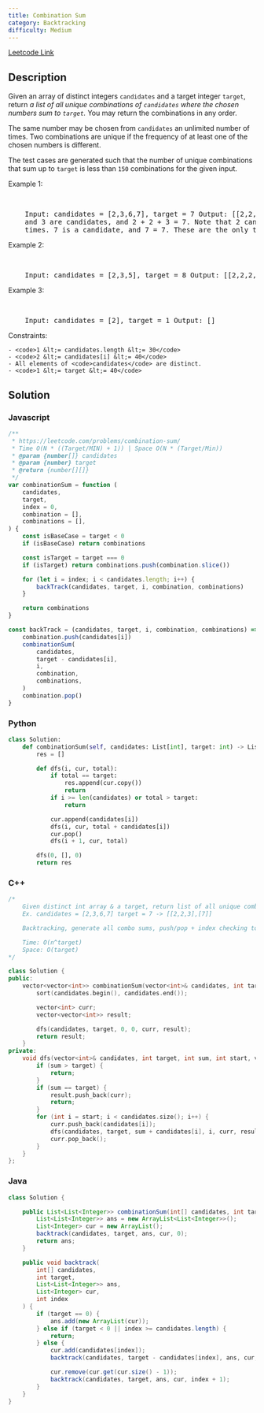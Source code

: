 ```yaml
---
title: Combination Sum
category: Backtracking
difficulty: Medium
---
```


<Callout>

[Leetcode Link](https://leetcode.com/problems/combination-sum)

</Callout>

## Description

Given an array of distinct integers <code>candidates</code> and a target integer <code>target</code>, return _a list of all unique combinations of _<code>candidates</code>_ where the chosen numbers sum to _<code>target</code>_._ You may return the combinations in any order.

The same number may be chosen from <code>candidates</code> an unlimited number of times. Two combinations are unique if the <span data-keyword="frequency-array">frequency</span> of at least one of the chosen numbers is different.

The test cases are generated such that the number of unique combinations that sum up to <code>target</code> is less than <code>150</code> combinations for the given input.

Example 1:

<br />

<pre className="overflow-x-auto">
	Input: candidates = [2,3,6,7], target = 7 Output: [[2,2,3],[7]] Explanation: 2
	and 3 are candidates, and 2 + 2 + 3 = 7. Note that 2 can be used multiple
	times. 7 is a candidate, and 7 = 7. These are the only two combinations.
</pre>

Example 2:

<br />

<pre className="overflow-x-auto">
	Input: candidates = [2,3,5], target = 8 Output: [[2,2,2,2],[2,3,3],[3,5]]
</pre>

Example 3:

<br />

<pre className="overflow-x-auto">
	Input: candidates = [2], target = 1 Output: []
</pre>

Constraints:

    - <code>1 &lt;= candidates.length &lt;= 30</code>
    - <code>2 &lt;= candidates[i] &lt;= 40</code>
    - All elements of <code>candidates</code> are distinct.
    - <code>1 &lt;= target &lt;= 40</code>

## Solution

### Javascript

```javascript
/**
 * https://leetcode.com/problems/combination-sum/
 * Time O(N * ((Target/MIN) + 1)) | Space O(N * (Target/Min))
 * @param {number[]} candidates
 * @param {number} target
 * @return {number[][]}
 */
var combinationSum = function (
	candidates,
	target,
	index = 0,
	combination = [],
	combinations = [],
) {
	const isBaseCase = target < 0
	if (isBaseCase) return combinations

	const isTarget = target === 0
	if (isTarget) return combinations.push(combination.slice())

	for (let i = index; i < candidates.length; i++) {
		backTrack(candidates, target, i, combination, combinations)
	}

	return combinations
}

const backTrack = (candidates, target, i, combination, combinations) => {
	combination.push(candidates[i])
	combinationSum(
		candidates,
		target - candidates[i],
		i,
		combination,
		combinations,
	)
	combination.pop()
}
```

### Python

```python
class Solution:
    def combinationSum(self, candidates: List[int], target: int) -> List[List[int]]:
        res = []

        def dfs(i, cur, total):
            if total == target:
                res.append(cur.copy())
                return
            if i >= len(candidates) or total > target:
                return

            cur.append(candidates[i])
            dfs(i, cur, total + candidates[i])
            cur.pop()
            dfs(i + 1, cur, total)

        dfs(0, [], 0)
        return res

```

### C++

```cpp
/*
    Given distinct int array & a target, return list of all unique combos that sum to target
    Ex. candidates = [2,3,6,7] target = 7 -> [[2,2,3],[7]]

    Backtracking, generate all combo sums, push/pop + index checking to explore new combos

    Time: O(n^target)
    Space: O(target)
*/

class Solution {
public:
    vector<vector<int>> combinationSum(vector<int>& candidates, int target) {
        sort(candidates.begin(), candidates.end());

        vector<int> curr;
        vector<vector<int>> result;

        dfs(candidates, target, 0, 0, curr, result);
        return result;
    }
private:
    void dfs(vector<int>& candidates, int target, int sum, int start, vector<int>& curr, vector<vector<int>>& result) {
        if (sum > target) {
            return;
        }
        if (sum == target) {
            result.push_back(curr);
            return;
        }
        for (int i = start; i < candidates.size(); i++) {
            curr.push_back(candidates[i]);
            dfs(candidates, target, sum + candidates[i], i, curr, result);
            curr.pop_back();
        }
    }
};

```

### Java

```java
class Solution {

    public List<List<Integer>> combinationSum(int[] candidates, int target) {
        List<List<Integer>> ans = new ArrayList<List<Integer>>();
        List<Integer> cur = new ArrayList();
        backtrack(candidates, target, ans, cur, 0);
        return ans;
    }

    public void backtrack(
        int[] candidates,
        int target,
        List<List<Integer>> ans,
        List<Integer> cur,
        int index
    ) {
        if (target == 0) {
            ans.add(new ArrayList(cur));
        } else if (target < 0 || index >= candidates.length) {
            return;
        } else {
            cur.add(candidates[index]);
            backtrack(candidates, target - candidates[index], ans, cur, index);

            cur.remove(cur.get(cur.size() - 1));
            backtrack(candidates, target, ans, cur, index + 1);
        }
    }
}

```
